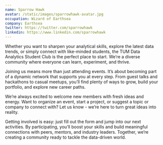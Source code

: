 ```yaml
---
name: Sparrow Hawk
avatar: /static/images/sparrowhawk-avatar.jpg
occupation: Wizard of Earthsea
company: Earthsea
twitter: https://twitter.com/sparrowhawk
linkedin: https://www.linkedin.com/sparrowhawk
---
```


Whether you want to sharpen your analytical skills, explore the latest data trends, or simply connect with like-minded students, the TUM Data Analytics Student Club is the perfect place to start. We’re a diverse community where everyone can learn, experiment, and thrive.

Joining us means more than just attending events. It’s about becoming part of a dynamic network that supports you at every step. From guest talks and hackathons to casual meetups, you’ll find plenty of ways to grow, build your portfolio, and explore new career paths.

We’re always excited to welcome new members with fresh ideas and energy. Want to organize an event, start a project, or suggest a topic or company to connect with? Let us know - we’re here to turn great ideas into reality.

Getting involved is easy: just fill out the form and jump into our next activities. By participating, you’ll boost your skills and build meaningful connections with peers, mentors, and industry leaders. Together, we’re creating a community ready to tackle the data-driven world.
